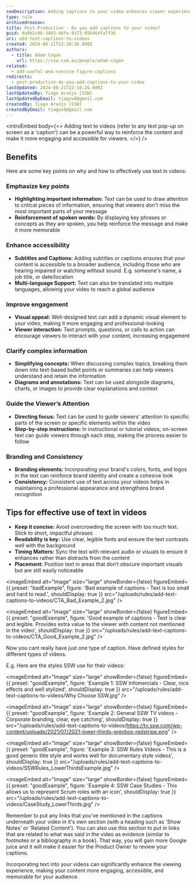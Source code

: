 ```yaml
---
seoDescription: Adding captions to your video enhances viewer experience by providing extra information and context not fully explained by speakers
type: rule
archivedreason:
title: Post-Production - Do you add captions to your video?
guid: da9b2c06-3483-46fe-9373-056464fa7f36
uri: add-text-captions-to-videos
created: 2024-08-21T22:10:26.000Z
authors:
  - title: Adam Cogan
    url: https://ssw.com.au/people/adam-cogan
related:
  - add-useful-and-concise-figure-captions
redirects:
  - post-production-do-you-add-captions-to-your-video
lastUpdated: 2024-08-21T22:10:26.000Z
lastUpdatedBy: Tiago Araújo [SSW]
lastUpdatedByEmail: tiagov8@gmail.com
createdBy: Tiago Araújo [SSW]
createdByEmail: tiagov8@gmail.com
---
```


<introEmbed
  body={<>
Adding text to videos (refer to any text pop-up on screen as a 'caption') can be a powerful way to reinforce the content and make it more engaging and accessible for viewers.
  </>}
/>
## Benefits

Here are some key points on why and how to effectively use text in videos:

### Emphasize key points

* **Highlighting important information:** Text can be used to draw attention to critical pieces of information, ensuring that viewers don't miss the most important parts of your message
* **Reinforcement of spoken words:** By displaying key phrases or concepts as they are spoken, you help reinforce the message and make it more memorable

### Enhance accessibility

* **Subtitles and Captions:** Adding subtitles or captions ensures that your content is accessible to a broader audience, including those who are hearing impaired or watching without sound. E.g. someone's name, a job title, or date/location
* **Multi-language Support:** Text can also be translated into multiple languages, allowing your video to reach a global audience

### Improve engagement

* **Visual appeal:** Well-designed text can add a dynamic visual element to your video, making it more engaging and professional-looking
* **Viewer interaction:** Text prompts, questions, or calls to action can encourage viewers to interact with your content, increasing engagement

### Clarify complex information

* **Simplifying concepts:** When discussing complex topics, breaking them down into text-based bullet points or summaries can help viewers understand and retain the information
* **Diagrams and annotations:** Text can be used alongside diagrams, charts, or images to provide clear explanations and context

### Guide the Viewer’s Attention

* **Directing focus:** Text can be used to guide viewers' attention to specific parts of the screen or specific elements within the video
* **Step-by-step instructions:** In instructional or tutorial videos, on-screen text can guide viewers through each step, making the process easier to follow

### Branding and Consistency

* **Branding elements:** Incorporating your brand's colors, fonts, and logos in the text can reinforce brand identity and create a cohesive look
* **Consistency:** Consistent use of text across your videos helps in maintaining a professional appearance and strengthens brand recognition

## Tips for effective use of text in videos

* **Keep it concise:** Avoid overcrowding the screen with too much text. Stick to short, impactful phrases
* **Readability is key:** Use clear, legible fonts and ensure the text contrasts well with the background
* **Timing Matters:** Sync the text with relevant audio or visuals to ensure it enhances rather than distracts from the content
* **Placement:** Position text in areas that don’t obscure important visuals but are still easily noticeable

<imageEmbed
  alt="Image"
  size="large"
  showBorder={false}
  figureEmbed={{
    preset: "badExample",
    figure: 'Bad example of captions - Text is too small and hard to read.',
    shouldDisplay: true
  }}
  src="/uploads/rules/add-text-captions-to-videos/CTA_Bad_Example_2.jpg"
/>

<imageEmbed
  alt="Image"
  size="large"
  showBorder={false}
  figureEmbed={{
    preset: "goodExample",
    figure: 'Good example of captions - Text is clear and legible. Provides extra value to the viewer with content not mentioned in the video',
    shouldDisplay: true
  }}
  src="/uploads/rules/add-text-captions-to-videos/CTA_Good_Example_2.jpg"
/>

Now you cant really have just one type of caption. Have defined styles for different types of videos.

E.g. Here are the styles SSW use for their videos:

<imageEmbed
  alt="Image"
  size="large"
  showBorder={false}
  figureEmbed={{
    preset: "goodExample",
    figure: 'Example 1: SSW Infomercials - Clear, nice effects and well stylized',
    shouldDisplay: true
  }}
  src="/uploads/rules/add-text-captions-to-videos/Why Choose SSW.jpg"
/>

<imageEmbed
  alt="Image"
  size="large"
  showBorder={false}
  figureEmbed={{
    preset: "goodExample",
    figure: 'Example 2: General SSW TV videos - Corporate branding, clear, eye catching',
    shouldDisplay: true
  }}
  src="/uploads/rules/add-text-captions-to-videos/https://tv.ssw.com/wp-content/uploads/2021/07/2021-lower-thirds-greybox-redstripe.png"
/>

<imageEmbed
  alt="Image"
  size="large"
  showBorder={false}
  figureEmbed={{
    preset: "goodExample",
    figure: 'Example 3: SSW Rules Videos - This is a good generic title style and works well for documentary style videos',
    shouldDisplay: true
  }}
  src="/uploads/rules/add-text-captions-to-videos/SSWRules_LowerThirdsExample.jpg"
/>

<imageEmbed
  alt="Image"
  size="large"
  showBorder={false}
  figureEmbed={{
    preset: "goodExample",
    figure: 'Example 4: SSW Case Studies - This allows us to represent Scrum roles with an icon',
    shouldDisplay: true
  }}
  src="/uploads/rules/add-text-captions-to-videos/CaseStudy_LowerThirds.jpg"
/>

Remember to put any links that you've mentioned in the captions underneath your video in it's own section (with a heading such as 'Show Notes' or 'Related Content'). You can also use this section to put in links that are related to what was said in the video as evidence (similar to footnotes or a bibliography in a book). That way, you will gain more Google juice and it will make it easier for the Product Owner to review your captions.

Incorporating text into your videos can significantly enhance the viewing experience, making your content more engaging, accessible, and memorable for your audience.
